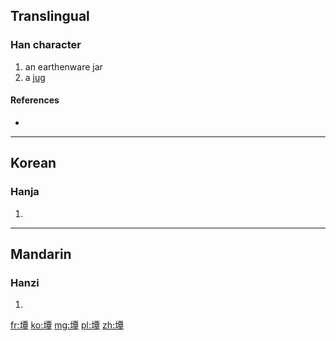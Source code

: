 ==Translingual==

===Han character===
{{Han char|rn=32|rad=土|as=12|sn=15|four=|canj=土一田十 (GMWJ)}}

# an earthenware jar
# a [[jug]]

====References====
* {{Han ref|kx=0239.241|dkj=05484|hdz=10486.090|uh=58B0|ud=22704}}

----

==Korean==

===Hanja===
{{ko-hanja|hangeul=담|rv=dam|mr=tam}}

# {{defn|lang=ko|sort=土12}}

----

==Mandarin==

===Hanzi===
{{cmn-hanzi|pin=[[da]] ([[da5]]), [[tán]] ([[tan2]])|wg=ta<sup>5</sup>, t'an<sup>2</sup>}}

# {{defn|lang=cmn|sort=土12}}

[[fr:墰]]
[[ko:墰]]
[[mg:墰]]
[[pl:墰]]
[[zh:墰]]